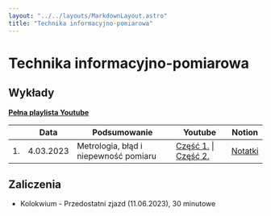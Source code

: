 ```yaml
---
layout: "../../layouts/MarkdownLayout.astro"
title: "Technika informacyjno-pomiarowa"
---
```


# Technika informacyjno-pomiarowa

## Wykłady

[**Pełna playlista Youtube**](https://www.youtube.com/playlist?list=PLxnzOnUpNzMAAeX1KSctnOTJul-Zk29bP)

|     | Data      | Podsumowanie                          | Youtube                                                                              | Notion                                                                                                              |
| --- | --------- | ------------------------------------- | ------------------------------------------------------------------------------------ | ------------------------------------------------------------------------------------------------------------------- |
| 1.  | 4.03.2023 | Metrologia, błąd i niepewność pomiaru | [Część 1.](https://youtu.be/iBPBD7sukzw) \| [Część 2.](https://youtu.be/nc5UXHHiB70) | [Notatki](https://zippy-tamarillo-525.notion.site/Technika-informacyjno-pomiarowa-93be9187862944d3a0ace3379690a1ca) |

## Zaliczenia

- Kolokwium - Przedostatni zjazd (11.06.2023), 30 minutowe
